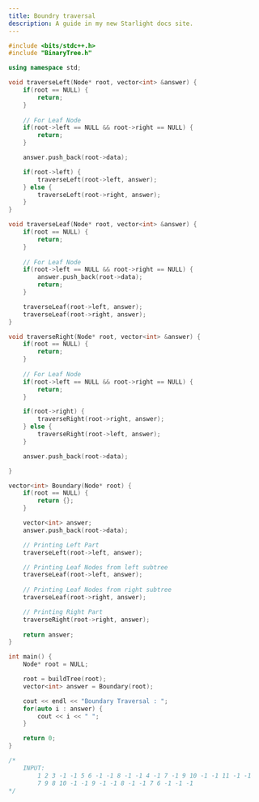 ```yaml
---
title: Boundry traversal
description: A guide in my new Starlight docs site.
---
```


```c++
#include <bits/stdc++.h>
#include "BinaryTree.h"

using namespace std;

void traverseLeft(Node* root, vector<int> &answer) {
    if(root == NULL) {
        return;
    }
    
    // For Leaf Node
    if(root->left == NULL && root->right == NULL) {
        return;
    }

    answer.push_back(root->data);

    if(root->left) {
        traverseLeft(root->left, answer);
    } else {
        traverseLeft(root->right, answer);
    }
}

void traverseLeaf(Node* root, vector<int> &answer) {
    if(root == NULL) {
        return;
    }
    
    // For Leaf Node
    if(root->left == NULL && root->right == NULL) {
        answer.push_back(root->data);
        return;
    }

    traverseLeaf(root->left, answer);
    traverseLeaf(root->right, answer);
}

void traverseRight(Node* root, vector<int> &answer) {
    if(root == NULL) {
        return;
    }
    
    // For Leaf Node
    if(root->left == NULL && root->right == NULL) {
        return;
    }

    if(root->right) {
        traverseRight(root->right, answer);
    } else {
        traverseRight(root->left, answer);
    }

    answer.push_back(root->data);

}

vector<int> Boundary(Node* root) {
    if(root == NULL) {
        return {};
    }

    vector<int> answer;
    answer.push_back(root->data);

    // Printing Left Part
    traverseLeft(root->left, answer);

    // Printing Leaf Nodes from left subtree
    traverseLeaf(root->left, answer);
    
    // Printing Leaf Nodes from right subtree
    traverseLeaf(root->right, answer);

    // Printing Right Part
    traverseRight(root->right, answer);
    
    return answer;
}

int main() {
    Node* root = NULL;

    root = buildTree(root);
    vector<int> answer = Boundary(root);

    cout << endl << "Boundary Traversal : ";
    for(auto i : answer) {
        cout << i << " ";
    }

    return 0;
}

/*
    INPUT:
        1 2 3 -1 -1 5 6 -1 -1 8 -1 -1 4 -1 7 -1 9 10 -1 -1 11 -1 -1
        7 9 8 10 -1 -1 9 -1 -1 8 -1 -1 7 6 -1 -1 -1
*/
```
